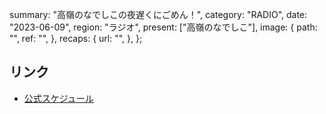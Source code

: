   summary: "高嶺のなでしこの夜遅くにごめん！",
  category: "RADIO",
  date: "2023-06-09",
  region: "ラジオ",
  present: ["高嶺のなでしこ"],
  image: {
    path: "",
    ref: "",
  },
  recaps: {
    url: "",
  },
};

## リンク

- [公式スケジュール](https://takanenonadeshiko.jp/?p=1009)
